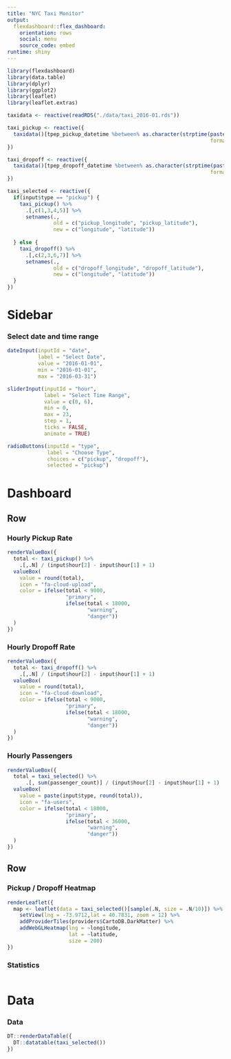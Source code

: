 ```yaml
---
title: "NYC Taxi Monitor"
output: 
  flexdashboard::flex_dashboard:
    orientation: rows
    social: menu
    source_code: embed
runtime: shiny
---
```


```r
library(flexdashboard)
library(data.table)
library(dplyr)
library(ggplot2)
library(leaflet)
library(leaflet.extras)

taxidata <- reactive(readRDS("./data/taxi_2016-01.rds"))

taxi_pickup <- reactive({
  taxidata()[tpep_pickup_datetime %between% as.character(strptime(paste(input$date, input$hour), 
                                                                  format = "%Y-%m-%d %H"))]
})

taxi_dropoff <- reactive({
  taxidata()[tpep_dropoff_datetime %between% as.character(strptime(paste(input$date, input$hour),
                                                                  format = "%Y-%m-%d %H"))]
})

taxi_selected <- reactive({
  if(input$type == "pickup") {
    taxi_pickup() %>%
      .[,c(1,3,4,5)] %>%
      setnames(., 
               old = c("pickup_longitude", "pickup_latitude"),
               new = c("longitude", "latitude"))
      
  } else {
    taxi_dropoff() %>%
      .[,c(2,3,6,7)] %>%
      setnames(., 
               old = c("dropoff_longitude", "dropoff_latitude"),
               new = c("longitude", "latitude"))
  }
})
```

Sidebar {.sidebar}
=======================================================================

### Select date and time range


```r
dateInput(inputId = "date",
          label = "Select Date", 
          value = "2016-01-01", 
          min = "2016-01-01",
          max = "2016-03-31") 

sliderInput(inputId = "hour", 
            label = "Select Time Range", 
            value = c(0, 6), 
            min = 0, 
            max = 23, 
            step = 1, 
            ticks = FALSE, 
            animate = TRUE)

radioButtons(inputId = "type", 
             label = "Choose Type", 
             choices = c("pickup", "dropoff"), 
             selected = "pickup")

```


Dashboard
=======================================================================

Row
-----------------------------------------------------------------------

### Hourly Pickup Rate {.value-box}

```r
renderValueBox({
  total <- taxi_pickup() %>%
    .[,.N] / (input$hour[2] - input$hour[1] + 1)
  valueBox(
    value = round(total),
    icon = "fa-cloud-upload",
    color = ifelse(total < 9000, 
                   "primary",
                   ifelse(total < 18000,
                          "warning", 
                          "danger"))
  )
})
```

### Hourly Dropoff Rate {.value-box}

```r
renderValueBox({
  total <- taxi_dropoff() %>%
    .[,.N] / (input$hour[2] - input$hour[1] + 1)
  valueBox(
    value = round(total),
    icon = "fa-cloud-download",
    color = ifelse(total < 9000, 
                   "primary",
                   ifelse(total < 18000,
                          "warning", 
                          "danger"))
  )
})
```

### Hourly Passengers{.value-box}

```r
renderValueBox({
  total = taxi_selected() %>%
      .[, sum(passenger_count)] / (input$hour[2] - input$hour[1] + 1)
  valueBox(
    value = paste(input$type, round(total)),
    icon = "fa-users",
    color = ifelse(total < 18000, 
                   "primary",
                   ifelse(total < 36000,
                          "warning", 
                          "danger"))
  )
})
```


Row
-----------------------------------------------------------------------

### Pickup / Dropoff Heatmap {data-width=700}

```r
renderLeaflet({
  map <- leaflet(data = taxi_selected()[sample(.N, size = .N/10)]) %>%
    setView(lng = -73.9712,lat = 40.7831, zoom = 12) %>%
    addProviderTiles(providers$CartoDB.DarkMatter) %>%
    addWebGLHeatmap(lng = ~longitude,
                    lat = ~latitude,
                    size = 200)
})
```

### Statistics {data-width=340}

```r

```


Data
=======================================================================

### Data

```r
DT::renderDataTable({
  DT::datatable(taxi_selected())
})
```